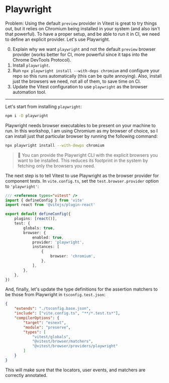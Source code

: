 # Playwright

Problem: Using the default `preview` provider in Vitest is great to try things out, but it relies on Chromium being installed in your system (and also isn't that powerful). To have a proper setup, and be able to run it in CI, we need to define an explicit provider. Let's use Playwright.

0. Explain why we want `playwright` and not the default `preview` browser provider (works better for CI, more powerful since it taps into the Chrome DevTools Protocol).
1. Install `playwright`.
1. Run `npx playwright install --with-deps chromium` and configure your repo so this runs automatically (this can be quite annoying). Also, install just the browsers we need, not all of them, to save time on CI.
1. Update the Vitest configuration to use `playwright` as the browser automation tool.

---

Let's start from installing `playwright`:

```sh
npm i -D playwright
```

Playwright needs browser executables to be present on your machine to run. In this workshop, I am using Chromium as my browser of choice, so I can install just that particular browser by running the following command:

```sh
npx playwright install --with-dewps chromium
```

> 🦉 You can provide the Playwright CLI with the explicit browsers you want to be installed. This reduces its footprint in the system by fetching only the browsers you need.

The next step is to tell Vitest to use Playwright as the browser provider for component tests. In `vite.config.ts`, set the `test.browser.provider` option to `'playwright'`:

```ts filename=vite.config.ts add=11
/// <reference types="vitest" />
import { defineConfig } from 'vite'
import react from '@vitejs/plugin-react'

export default defineConfig({
	plugins: [react()],
	test: {
		globals: true,
		browser: {
			enabled: true,
			provider: 'playwright',
			instances: [
				{
					browser: 'chromium',
				},
			],
		},
	},
})
```

And, finally, let's update the type definitions for the assertion matchers to be those from Playwright in `tsconfig.test.json`:

```json filename=tsconfig.test.json remove=9 add=10
{
	"extends": "./tsconfig.base.json",
	"include": ["vite.config.ts", "**/*.test.ts*"],
	"compilerOptions": {
		"target": "esnext",
		"module": "preserve",
		"types": [
			"vitest/globals",
			"@vitest/browser/matchers",
			"@vitest/browser/providers/playwright"
		]
	}
}
```

This will make sure that the locators, user events, and matchers are correctly annotated.
